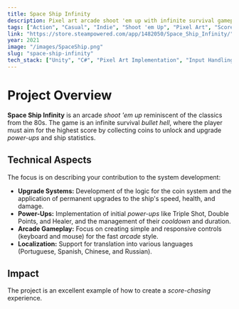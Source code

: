 ```yaml
---
title: Space Ship Infinity
description: Pixel art arcade shoot 'em up with infinite survival gameplay and upgrades.
tags: ["Action", "Casual", "Indie", "Shoot 'em Up", "Pixel Art", "Score-chasing"]
link: "https://store.steampowered.com/app/1482050/Space_Ship_Infinity/"
year: 2021
image: "/images/SpaceShip.png" 
slug: "space-ship-infinity"
tech_stack: ["Unity", "C#", "Pixel Art Implementation", "Input Handling", "Steam Achievements"]
---
```


# Project Overview

**Space Ship Infinity** is an arcade *shoot 'em up* reminiscent of the classics from the 80s. The game is an infinite survival *bullet hell*, where the player must aim for the highest score by collecting coins to unlock and upgrade *power-ups* and ship statistics.

## Technical Aspects

The focus is on describing your contribution to the system development:

* **Upgrade Systems:** Development of the logic for the coin system and the application of permanent upgrades to the ship's speed, health, and damage.
* **Power-Ups:** Implementation of initial *power-ups* like Triple Shot, Double Points, and Healer, and the management of their *cooldown* and duration.
* **Arcade Gameplay:** Focus on creating simple and responsive controls (keyboard and mouse) for the fast *arcade* style.
* **Localization:** Support for translation into various languages (Portuguese, Spanish, Chinese, and Russian).

## Impact

The project is an excellent example of how to create a *score-chasing* experience.